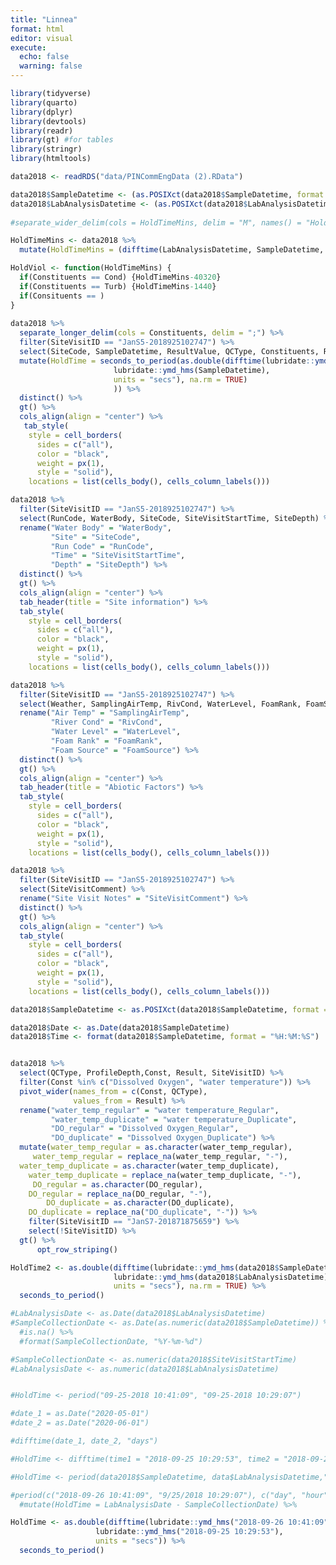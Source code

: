 ```yaml
---
title: "Linnea"
format: html
editor: visual
execute:
  echo: false
  warning: false
---
```


```r
library(tidyverse)
library(quarto)
library(dplyr)
library(devtools)
library(readr)
library(gt) #for tables
library(stringr)
library(htmltools)
```

```r
data2018 <- readRDS("data/PINCommEngData (2).RData")
```


```r
data2018$SampleDatetime <- (as.POSIXct(data2018$SampleDatetime, format = "%m/%d/%Y %H:%M:%S"))
data2018$LabAnalysisDatetime <- (as.POSIXct(data2018$LabAnalysisDatetime, format = "%m/%d/%Y %H:%M:%S"))
    
#separate_wider_delim(cols = HoldTimeMins, delim = "M", names() = "HoldTimeMinutes", #"HoldTime") %>%

HoldTimeMins <- data2018 %>%
  mutate(HoldTimeMins = (difftime(LabAnalysisDatetime, SampleDatetime, units = "mins"), na.rm = TRUE))

HoldViol <- function(HoldTimeMins) {
  if(Constituents == Cond) {HoldTimeMins-40320}
  if(Constituents == Turb) {HoldTimeMins-1440}
  if(Consituents == )
}
  
data2018 %>%
  separate_longer_delim(cols = Constituents, delim = ";") %>%
  filter(SiteVisitID == "JanS5-2018925102747") %>%
  select(SiteCode, SampleDatetime, ResultValue, QCType, Constituents, ResultFlag_ID, IncubationLength, LabAnalysisDatetime) %>%
  mutate(HoldTime = seconds_to_period(as.double(difftime(lubridate::ymd_hms(LabAnalysisDatetime),
                       lubridate::ymd_hms(SampleDatetime),
                       units = "secs"), na.rm = TRUE)
                       )) %>%
  distinct() %>% 
  gt() %>%
  cols_align(align = "center") %>%
   tab_style(
    style = cell_borders(
      sides = c("all"),
      color = "black",
      weight = px(1),
      style = "solid"),
    locations = list(cells_body(), cells_column_labels()))
```



```r
data2018 %>% 
  filter(SiteVisitID == "JanS5-2018925102747") %>% 
  select(RunCode, WaterBody, SiteCode, SiteVisitStartTime, SiteDepth) %>%
  rename("Water Body" = "WaterBody",
         "Site" = "SiteCode",
         "Run Code" = "RunCode",
         "Time" = "SiteVisitStartTime",
         "Depth" = "SiteDepth") %>%
  distinct() %>% 
  gt() %>%
  cols_align(align = "center") %>% 
  tab_header(title = "Site information") %>%
  tab_style(
    style = cell_borders(
      sides = c("all"),
      color = "black",
      weight = px(1),
      style = "solid"),
    locations = list(cells_body(), cells_column_labels()))

data2018 %>% 
  filter(SiteVisitID == "JanS5-2018925102747") %>% 
  select(Weather, SamplingAirTemp, RivCond, WaterLevel, FoamRank, FoamSource) %>% 
  rename("Air Temp" = "SamplingAirTemp",
         "River Cond" = "RivCond", 
         "Water Level" = "WaterLevel",
         "Foam Rank" = "FoamRank",
         "Foam Source" = "FoamSource") %>%
  distinct() %>% 
  gt() %>%
  cols_align(align = "center") %>%
  tab_header(title = "Abiotic Factors") %>%
  tab_style(
    style = cell_borders(
      sides = c("all"),
      color = "black",
      weight = px(1),
      style = "solid"),
    locations = list(cells_body(), cells_column_labels()))

data2018 %>% 
  filter(SiteVisitID == "JanS5-2018925102747") %>% 
  select(SiteVisitComment) %>% 
  rename("Site Visit Notes" = "SiteVisitComment") %>%
  distinct() %>% 
  gt() %>%
  cols_align(align = "center") %>%
  tab_style(
    style = cell_borders(
      sides = c("all"),
      color = "black",
      weight = px(1),
      style = "solid"),
    locations = list(cells_body(), cells_column_labels()))
```


```r
data2018$SampleDatetime <- as.POSIXct(data2018$SampleDatetime, format = "%m/%d/%Y %H:%M:%S")

data2018$Date <- as.Date(data2018$SampleDatetime)
data2018$Time <- format(data2018$SampleDatetime, format = "%H:%M:%S")


data2018 %>% 
  select(QCType, ProfileDepth,Const, Result, SiteVisitID) %>% 
  filter(Const %in% c("Dissolved Oxygen", "water temperature")) %>% 
  pivot_wider(names_from = c(Const, QCType),
              values_from = Result) %>%
  rename("water_temp_regular" = "water temperature_Regular",
         "water_temp_duplicate" = "water temperature_Duplicate",
         "DO_regular" = "Dissolved Oxygen_Regular",
         "DO_duplicate" = "Dissolved Oxygen_Duplicate") %>%
  mutate(water_temp_regular = as.character(water_temp_regular),
     water_temp_regular = replace_na(water_temp_regular, "-"),
  water_temp_duplicate = as.character(water_temp_duplicate),
    water_temp_duplicate = replace_na(water_temp_duplicate, "-"),
     DO_regular = as.character(DO_regular),
    DO_regular = replace_na(DO_regular, "-"),
        DO_duplicate = as.character(DO_duplicate),
    DO_duplicate = replace_na("DO_duplicate", "-")) %>%
    filter(SiteVisitID == "JanS7-201871875659") %>%
    select(!SiteVisitID) %>% 
  gt() %>% 
      opt_row_striping()
```
```r
HoldTime2 <- as.double(difftime(lubridate::ymd_hms(data2018$SampleDatetime),
                       lubridate::ymd_hms(data2018$LabAnalysisDatetime),
                       units = "secs"), na.rm = TRUE) %>%
  seconds_to_period()

#LabAnalysisDate <- as.Date(data2018$LabAnalysisDatetime)
#SampleCollectionDate <- as.Date(as.numeric(data2018$SampleDatetime)) %>%
  #is.na() %>%
  #format(SampleCollectionDate, "%Y-%m-%d")

#SampleCollectionDate <- as.numeric(data2018$SiteVisitStartTime)
#LabAnalysisDate <- as.numeric(data2018$LabAnalysisDatetime)


#HoldTime <- period("09-25-2018 10:41:09", "09-25-2018 10:29:07")

#date_1 = as.Date("2020-05-01") 
#date_2 = as.Date("2020-06-01")

#difftime(date_1, date_2, "days")

#HoldTime <- difftime(time1 = "2018-09-25 10:29:53", time2 = "2018-09-26 10:41:09", units = "mins")

#HoldTime <- period(data2018$SampleDatetime, data$LabAnalysisDatetime,"hours", na.rm = TRUE)

#period(c("2018-09-26 10:41:09", "9/25/2018 10:29:07"), c("day", "hour", "minute")) %>%
  #mutate(HoldTime = LabAnalysisDate - SampleCollectionDate) %>%

HoldTime <- as.double(difftime(lubridate::ymd_hms("2018-09-26 10:41:09"),
                   lubridate::ymd_hms("2018-09-25 10:29:53"),
                   units = "secs")) %>%
  seconds_to_period()
```


